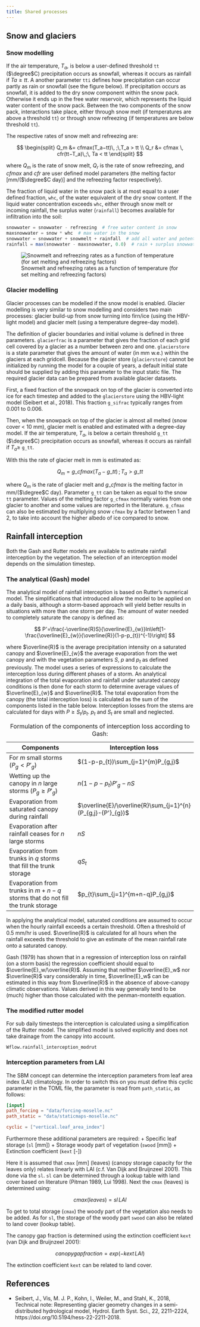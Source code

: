 ```yaml
---
title: Shared processes
---
```


## Snow and glaciers

### Snow modelling

If the air temperature, $T_a$, is below a user-defined threshold `tt` ($\degree$C)
precipitation occurs as snowfall, whereas it occurs as rainfall if $Ta ≥ tt$. A another
parameter `tti` defines how precipitation can occur partly as rain or snowfall (see the
figure below). If precipitation occurs as snowfall, it is added to the dry snow component
within the snow pack. Otherwise it ends up in the free water reservoir, which represents the
liquid water content of the snow pack. Between the two components of the snow pack,
interactions take place, either through snow melt (if temperatures are above a threshold
`tt`) or through snow refreezing (if temperatures are below threshold `tt`).

The respective rates of snow melt and refreezing are:

$$
\begin{split}
Q_m &= cfmax(T_a−tt)\, ;\,T_a > tt \\
Q_r &= cfmax \, cfr(tt−T_a)\,;\, Ta < tt
\end{split}
$$

where $Q_m$ is the rate of snow melt, $Q_r$ is the rate of snow refreezing, and
$cfmax$ and $cfr$ are user defined model parameters (the melting factor
[mm/($\degree$C day)] and the refreezing factor respectively).

The fraction of liquid water in the snow pack is at most equal to a user defined fraction,
`whc`, of the water equivalent of the dry snow content. If the liquid water concentration
exceeds `whc`, either through snow melt or incoming rainfall, the surplus water
(`rainfall`) becomes available for infiltration into the soil:

```julia
snowwater = snowwater - refreezing  # free water content in snow
maxsnowwater = snow * whc  # max water in the snow
snowwater = snowwater + snowmelt + rainfall  # add all water and potentially supersaturate the snowpack
rainfall = max(snowwater - maxsnowwater, 0.0)  # rain + surplus snowwater
```

![Snowmelt and refreezing rates as a function of temperature (for set melting and refreezing factors)](../../images/snowmelt.png)

<!-- # Figure created using python: # hide
# https://gist.github.com/JoostBuitink/21dd32e71fd1360117fcd1c532c4fd9d#file-snowmelt_fig-py # hide -->

### Glacier modelling

Glacier processes can be modelled if the snow model is enabled. Glacier modelling is very
similar to snow modelling and considers two main processes: glacier build-up from snow turning
into firn/ice (using the HBV-light model) and glacier melt (using a temperature degree-day
model).

The definition of glacier boundaries and initial volume is defined in three parameters.
`glacierfrac` is a parameter that gives the fraction of each grid cell covered by a glacier
as a number between zero and one. `glacierstore` is a state parameter that gives the amount
of water (in mm w.e.) within the glaciers at each gridcell. Because the glacier store
(`glacierstore`) cannot be initialized by running the model for a couple of years, a default
initial state should be supplied by adding this parameter to the input static file. The
required glacier data can be prepared from available glacier datasets.

First, a fixed fraction of the snowpack on top of the glacier is converted into ice for each
timestep and added to the `glacierstore` using the HBV-light model (Seibert et al., 2018).
This fraction `g_sifrac` typically ranges from 0.001 to 0.006.

Then, when the snowpack on top of the glacier is almost all melted (snow cover < 10 mm),
glacier melt is enabled and estimated with a degree-day model. If the air temperature,
$T_a$, is below a certain threshold `g_tt` ($\degree$C) precipitation occurs as
snowfall, whereas it occurs as rainfall if $T_a ≥$ `g_tt`.

With this the rate of glacier melt in mm is estimated as:

$$
Q_m = g\_cfmax(T_a − g\_tt)\, ; \, T_a > g\_tt
$$

where $Q_m$ is the rate of glacier melt and $g\_cfmax$ is the melting factor in
mm/($\degree$C day). Parameter `g_tt` can be taken as equal to the snow `tt` parameter.
Values of the melting factor `g_cfmax` normally varies from one glacier to another and some
values are reported in the literature. `g_cfmax` can also be estimated by multiplying snow
`cfmax` by a factor between 1 and 2, to take into account the higher albedo of ice compared
to snow.

## Rainfall interception
Both the Gash and Rutter models are available to estimate rainfall interception by the
vegetation. The selection of an interception model depends on the simulation timestep.

### The analytical (Gash) model
The analytical model of rainfall interception is based on Rutter's numerical model. The
simplifications that introduced allow the model to be applied on a daily basis, although a
storm-based approach will yield better results in situations with more than one storm per
day. The amount of water needed to completely saturate the canopy is defined as:

$$
P'=\frac{-\overline{R}S}{\overline{E}_{w}}ln\left[1-\frac{\overline{E}_{w}}{\overline{R}}(1-p-p_{t})^{-1}\right]
$$

where $\overline{R}$ is the average precipitation intensity on a saturated canopy and
$\overline{E}_{w}$ the average evaporation from the wet canopy and with the vegetation
parameters $S$, $p$ and $p_t$ as defined previously. The model uses a series of
expressions to calculate the interception loss during different phases of a storm. An
analytical integration of the total evaporation and rainfall under saturated canopy
conditions is then done for each storm to determine average values of $\overline{E}_{w}$
and $\overline{R}$. The total evaporation from the canopy (the total interception loss) is
calculated as the sum of the components listed in the table below. Interception losses from
the stems are calculated for days with $P\geq S_{t}/p_{t}$. $p_t$ and $S_t$ are small
and neglected.

Table: Formulation of the components of interception loss according to Gash:

| Components  | Interception loss |
| -------- | ---- |
| For $m$ small storms ($P_{g}<{P'}_{g}$)    | $(1-p-p_{t})\sum_{j=1}^{m}P_{g,j}$ |
| Wetting up the canopy in $n$ large storms ($P_{g}\geq{P'}_{g}$)     | $n(1-p-p_{t}){P'}_{g}-nS$ |
| Evaporation from saturated canopy during rainfall | $\overline{E}/\overline{R}\sum_{j=1}^{n}(P_{g,j}-{P'}_{g})$|
| Evaporation after rainfall ceases for $n$ large storms | $nS$ |
| Evaporation from trunks in $q$ storms that fill the trunk storage | $qS_{t}$ |
| Evaporation from  trunks in $m+n-q$ storms that do not fill the trunk storage | $p_{t}\sum_{j=1}^{m+n-q}P_{g,j}$ |

In applying the analytical model, saturated conditions are assumed to occur when the hourly
rainfall exceeds a certain threshold. Often a threshold of 0.5 mm/hr is used.
$\overline{R}$ is calculated for all hours when the rainfall exceeds the threshold to give
an estimate of the mean rainfall rate onto a saturated canopy.

Gash (1979) has shown that in a regression of interception loss on rainfall (on a storm
basis) the regression coefficient should equal to $\overline{E}_w/\overline{R}$. Assuming
that neither $\overline{E}_w$ nor $\overline{R}$ vary considerably in time,
$\overline{E}_w$ can be estimated in this way from $\overline{R}$ in the absence of
above-canopy climatic observations. Values derived in this way generally tend to be (much)
higher than those calculated with the penman-monteith equation.

### The modified rutter model
For sub daily timesteps the interception is calculated using a simplification of the Rutter
model. The simplified model is solved explicitly and does not take drainage from the canopy
into account.

```@docs
Wflow.rainfall_interception_modrut
```

### Interception parameters from LAI
The SBM concept can determine the interception parameters from leaf area index (LAI)
climatology. In order to switch this on you must define this cyclic parameter in the TOML
file, the parameter is read from `path_static`, as follows:

```toml
[input]
path_forcing = "data/forcing-moselle.nc"
path_static = "data/staticmaps-moselle.nc"

cyclic = ["vertical.leaf_area_index"]
```

Furthermore these additional parameters are required:
+ Specific leaf storage  (`sl` \[mm\])
+ Storage woody part of vegetation (`swood` \[mm\])
+ Extinction coefficient (`kext` \[-\])

Here it is assumed that `cmax` \[mm\] (leaves) (canopy storage capacity for the leaves only)
relates linearly with LAI (c.f. Van Dijk and Bruijnzeel 2001). This done via the `sl`. `sl`
can be determined through a lookup table with land cover based on literature (Pitman 1989,
Lui 1998). Next the `cmax` (leaves) is determined using:

$$
cmax(leaves)  = sl \, LAI
$$

To get to total storage (`cmax`) the woody part of the vegetation also needs to be added. As
for `sl`, the storage of the woody part `swood` can also be related to land cover (lookup
table).

The canopy gap fraction is determined using the extinction coefficient `kext` (van Dijk and
Bruijnzeel 2001):

$$
canopygapfraction = exp(-kext \, LAI)
$$

The extinction coefficient `kext` can be related to land cover.

## References
+ Seibert, J., Vis, M. J. P., Kohn, I., Weiler, M., and Stahl, K., 2018, Technical note:
  Representing glacier geometry changes in a semi-distributed hydrological model, Hydrol.
  Earth Syst. Sci., 22, 2211–2224, https://doi.org/10.5194/hess-22-2211-2018.
